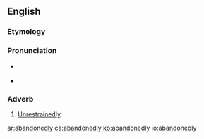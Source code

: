 ==English==

===Etymology===
{{suffix|abandoned|ly}}

===Pronunciation===
* {{a|RP}} {{IPA|/əˈbæn.dn̩.əd.li/}}
* {{a|GenAm}} {{IPA|/əˈbæn.dn̩.əd.li/}}

===Adverb===
{{en-adv}}

# [[unrestrainedly|Unrestrainedly]].

[[ar:abandonedly]]
[[ca:abandonedly]]
[[ko:abandonedly]]
[[io:abandonedly]]